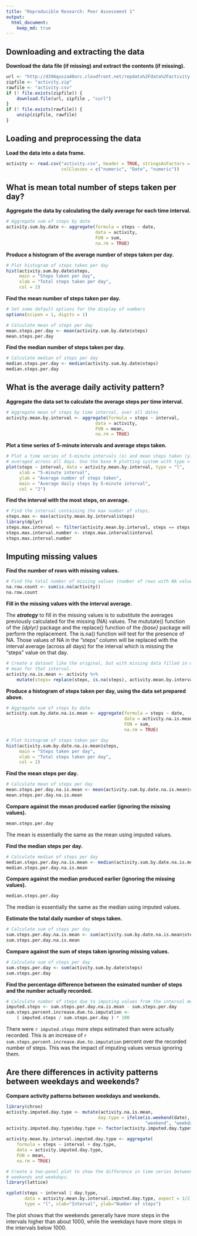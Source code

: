 ```yaml
---
title: "Reproducible Research: Peer Assessment 1"
output: 
  html_document:
    keep_md: true
---
```


## Downloading and extracting the data

**Download the data file (if missing) and extract the contents (if missing).**

```r
url <- "http://d396qusza40orc.cloudfront.net/repdata%2Fdata%2Factivity.zip"
zipfile <- "activity.zip"
rawfile <- "activity.csv"
if (! file.exists(zipfile)) { 
    download.file(url, zipfile , "curl") 
}
if (! file.exists(rawfile)) { 
    unzip(zipfile, rawfile) 
}
```


## Loading and preprocessing the data

**Load the data into a data frame.**

```r
activity <- read.csv("activity.csv", header = TRUE, stringsAsFactors = FALSE, 
                     colClasses = c("numeric", "Date", "numeric"))
```

## What is mean total number of steps taken per day?

**Aggregate the data by calculating the daily average for each time interval.**

```r
# Aggregate sum of steps by date 
activity.sum.by.date <- aggregate(formula = steps ~ date, 
                                  data = activity,
                                  FUN = sum,
                                  na.rm = TRUE)
```

**Produce a histogram of the average number of steps taken per day.**

```r
# Plot histogram of steps taken per day
hist(activity.sum.by.date$steps, 
     main = "Steps taken per day", 
     xlab = "Total steps taken per day", 
     col = 2)
```

**Find the mean number of steps taken per day.**

```r
# Set some default options for the display of numbers
options(scipen = 1, digits = 1)

# Calculate mean of steps per day
mean.steps.per.day <- mean(activity.sum.by.date$steps)
mean.steps.per.day
```

**Find the median number of steps taken per day.**

```r
# Calculate median of steps per day
median.steps.per.day <- median(activity.sum.by.date$steps)
median.steps.per.day
```

## What is the average daily activity pattern?

**Aggregate the data set to calculate the average steps per time interval.**

```r
# Aggregate mean of steps by time interval, over all dates
activity.mean.by.interval <- aggregate(formula = steps ~ interval, 
                                  data = activity,
                                  FUN = mean,
                                  na.rm = TRUE)
```

**Plot a time series of 5-minute intervals and average steps taken.**

```r
# Plot a time series of 5-minute intervals (x) and mean steps taken (y)
# averaged across all days. Use the base R plotting system with type = "1".
plot(steps ~ interval, data = activity.mean.by.interval, type = "l", 
     xlab = "5-minute interval", 
     ylab = "Average number of steps taken", 
     main = "Average daily steps by 5-minute interval", 
     col = "2")
```

**Find the interval with the most steps, on average.**

```r
# Find the interval containing the max number of steps, 
steps.max <- max(activity.mean.by.interval$steps)
library(dplyr)
steps.max.interval <- filter(activity.mean.by.interval, steps == steps.max)
steps.max.interval.number <- steps.max.interval$interval
steps.max.interval.number
```

## Imputing missing values

**Find the number of rows with missing values.**

```r
# Find the total number of missing values (number of rows with NA values)
na.row.count <- sum(is.na(activity))
na.row.count
```

**Fill in the missing values with the interval average.**

The ***strategy*** to fill in the missing values is to substitute the averages 
previously calculated for the missing (NA) values. The mututate() function of 
the *{dplyr}* package and the replace() function of the *{base}* package will 
perform the replacement. The is.na() function will test for the presence of NA. 
Those values of NA in the "steps" column will be replaced with the interval 
average (across all days) for the interval which is missing the "steps" value 
on that day.

```r
# Create a dataset like the original, but with missing data filled in with the
# mean for that interval.
activity.na.is.mean <- activity %>% 
    mutate(steps= replace(steps, is.na(steps), activity.mean.by.interval$steps))
```

**Produce a histogram of steps taken per day, using the data set prepared above.**

```r
# Aggregate sum of steps by date 
activity.sum.by.date.na.is.mean <- aggregate(formula = steps ~ date,
                                             data = activity.na.is.mean,
                                             FUN = sum,
                                             na.rm = TRUE)

# Plot histogram of steps taken per day
hist(activity.sum.by.date.na.is.mean$steps, 
     main = "Steps taken per day", 
     xlab = "Total steps taken per day", 
     col = 2)
```

**Find the mean steps per day.**

```r

# Calculate mean of steps per day
mean.steps.per.day.na.is.mean <- mean(activity.sum.by.date.na.is.mean$steps)
mean.steps.per.day.na.is.mean
```

**Compare against the mean produced earlier (ignoring the missing values).**

```r
mean.steps.per.day
```

The mean is essentially the same as the mean using imputed values.

**Find the median steps per day.**

```r
# Calculate median of steps per day
median.steps.per.day.na.is.mean <- median(activity.sum.by.date.na.is.mean$steps)
median.steps.per.day.na.is.mean
```

**Compare against the median produced earlier (ignoring the missing values).**

```r
median.steps.per.day
```

The median is essentially the same as the median using imputed values.

**Estimate the total daily number of steps taken.**

```r
# Calculate sum of steps per day
sum.steps.per.day.na.is.mean <- sum(activity.sum.by.date.na.is.mean$steps)
sum.steps.per.day.na.is.mean
```

**Compare against the sum of steps taken ignoring missing values.**

```r
# Calculate sum of steps per day
sum.steps.per.day <- sum(activity.sum.by.date$steps)
sum.steps.per.day
```

**Find the percentage difference between the esimated number of steps and the 
number actually recorded.**

```r
# Calculate number of steps due to imputing values from the interval means.
imputed.steps <- sum.steps.per.day.na.is.mean - sum.steps.per.day
sum.steps.percent.increase.due.to.imputation <- 
    ( imputed.steps / sum.steps.per.day ) * 100
```

There were `r imputed.steps` more steps estimated than were actually recorded.
This is an increase of `r sum.steps.percent.increase.due.to.imputation` percent 
over the recorded number of steps. This was the impact of imputing values 
versus ignoring them.

## Are there differences in activity patterns between weekdays and weekends?

**Compare activity patterns between weekdays and weekends.**

```r
library(chron)
activity.imputed.day.type <- mutate(activity.na.is.mean, 
                                   day.type = ifelse(is.weekend(date), 
                                                     "weekend", "weekday"))
activity.imputed.day.type$day.type <- factor(activity.imputed.day.type$day.type)

activity.mean.by.interval.imputed.day.type <- aggregate(
    formula = steps ~ interval + day.type, 
    data = activity.imputed.day.type,
    FUN = mean,
    na.rm = TRUE)

# Create a two-panel plot to show the difference in time series between 
# weekends and weekdays.
library(lattice)

xyplot(steps ~ interval | day.type, 
       data = activity.mean.by.interval.imputed.day.type, aspect = 1/2, 
       type = "l", xlab="Interval", ylab="Number of steps")
```

The plot shows that the weekends generally have more steps in the intervals 
higher than about 1000, while the weekdays have more steps in the intervals 
below 1000.
